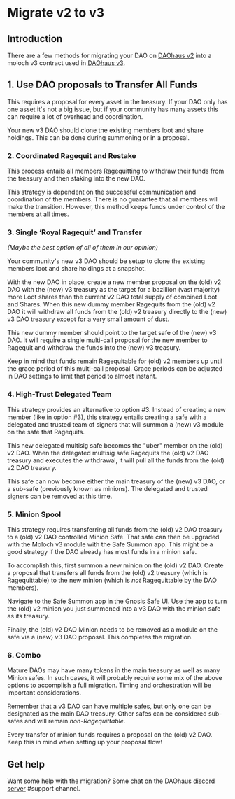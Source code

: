 # Migrate v2 to v3

## Introduction

There are a few methods for migrating your DAO on [DAOhaus v2](https://app.daohaus.club/) into a moloch v3 contract used in [DAOhaus v3](https://admin.daohaus.club/).

## 1. Use DAO proposals to Transfer All Funds

This requires a proposal for every asset in the treasury. If your DAO only has one asset it's not a big issue, but if your community has many assets this can require a lot of overhead and coordination.

Your new v3 DAO should clone the existing members loot and share holdings. This can be done during summoning or in a proposal.

### 2. Coordinated Ragequit and Restake

This process entails all members Ragequitting to withdraw their funds from the treasury and then staking into the new DAO.

This strategy is dependent on the successful communication and coordination of the members. There is no guarantee that all members will make the transition. However, this method keeps funds under control of the members at all times.

### 3. Single ‘Royal Ragequit’ and Transfer

_(Maybe the best option of all of them in our opinion)_

Your community's new v3 DAO should be setup to clone the existing members loot and share holdings at a snapshot.

With the new DAO in place, create a new member proposal on the (old) v2 DAO with the (new) v3 treasury as the target for a bazillion (vast majority) more Loot shares than the current v2 DAO total supply of combined Loot and Shares. When this new dummy member Ragequits from the (old) v2 DAO it will withdraw all funds from the (old) v2 treasury directly to the (new) v3 DAO treasury except for a very small amount of dust.

This new dummy member should point to the target safe of the (new) v3 DAO. It will require a single multi-call proposal for the new member to Ragequit and withdraw the funds into the (new) v3 treasury.

Keep in mind that funds remain Ragequitable for (old) v2 members up until the grace period of this multi-call proposal. Grace periods can be adjusted in DAO settings to limit that period to almost instant.

### 4. High-Trust Delegated Team

This strategy provides an alternative to option #3. Instead of creating a new member (like in option #3), this strategy entails creating a safe with a delegated and trusted team of signers that will summon a (new) v3 module on the safe that Ragequits.

This new delegated multisig safe becomes the "uber" member on the (old) v2 DAO. When the delegated multisig safe Ragequits the (old) v2 DAO treasury and executes the withdrawal, it will pull all the funds from the (old) v2 DAO treasury.

This safe can now become either the main treasury of the (new) v3 DAO, or a sub-safe (previously known as minions). The delegated and trusted signers can be removed at this time.

### 5. Minion Spool

This strategy requires transferring all funds from the (old) v2 DAO treasury to a (old) v2 DAO controlled Minion Safe. That safe can then be upgraded with the Moloch v3 module with the Safe Summon app. This might be a good strategy if the DAO already has most funds in a minion safe.

To accomplish this, first summon a new minion on the (old) v2 DAO. Create a proposal that transfers all funds from the (old) v2 treasury (which is Ragequittable) to the new minion (which is _not_ Ragequittable by the DAO members).

Navigate to the Safe Summon app in the Gnosis Safe UI. Use the app to turn the (old) v2 minion you just summoned into a v3 DAO with the minion safe as its treasury.

Finally, the (old) v2 DAO Minion needs to be removed as a module on the safe via a (new) v3 DAO proposal. This completes the migration.

### 6. Combo

Mature DAOs may have many tokens in the main treasury as well as many Minion safes. In such cases, it will probably require some mix of the above options to accomplish a full migration. Timing and orchestration will be important considerations.

Remember that a v3 DAO can have multiple safes, but only one can be designated as the main DAO treasury. Other safes can be considered sub-safes and will remain _non-Ragequittable_.

Every transfer of minion funds requires a proposal on the (old) v2 DAO. Keep this in mind when setting up your proposal flow!

## Get help

Want some help with the migration? Some chat on the DAOhaus [discord server](https://discord.gg/jJ523Cp6) #support channel.
